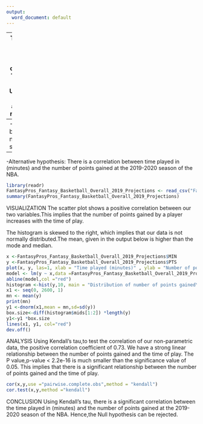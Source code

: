 ```yaml
---
output:
  word_document: default
---
```

---
Title: "final_report"
Author: "GROUP 6"
Date: "1/7/2021"
output: word_document
INTRODUCTION
Our research is to find the correlation between points gained and time of play at the 2019-2020 season of the NBA. The data set for this research was gotten via the -URL:https://www.kaggle.com/calvingee/nba-stat-projections-2019 
The data set attributes different features(columns)to 287 respective players at the NBA for the season.

RQ: Is there a correlation between the time played in (minutes) and the number of points gained at the 2019-2020 season of the NBA?
-
-Null hypothesis: There is no correlation between the time played in (minutes) and the number of points gained at the 2019-2020 season of the NBA.
-
-Alternative hypothesis:  There is a correlation between time played in (minutes) and the number of points gained at the 2019-2020 season of the NBA.
```r
library(readr)
FantasyPros_Fantasy_Basketball_Overall_2019_Projections <- read_csv("FantasyPros_Fantasy_Basketball_Overall_2019_Projections.csv")
summary(FantasyPros_Fantasy_Basketball_Overall_2019_Projections)
```
VISUALIZATION
The scatter plot shows a positive correlation between our two variables.This implies that the number of points gained by a player increases with the time of play.

The histogram is skewed to the right, which implies that our data is not normally distributed.The mean, given in the output below is higher than the mode and median.

```r
x <-FantasyPros_Fantasy_Basketball_Overall_2019_Projections$MIN
y <-FantasyPros_Fantasy_Basketball_Overall_2019_Projections$PTS
plot(x, y, las=1, xlab = "Time played (minutes)" , ylab = "Number of points gained" , main = "Timed played in minutes vs Number of points gained\nat the 2019-2020 season of the NBA" , pch =20 , frame =T)
model <- lm(y ~ x,data =FantasyPros_Fantasy_Basketball_Overall_2019_Projections)
abline(model,col ="red")
histogram <-hist(y,10, main = "Distribution of number of points gained\nat the 2019-2020 season of the NBA",xlab = "Number of points" ,ylab = "frequency", col="blue")
x1 <- seq(0, 2600, 1)
mn <- mean(y)
print(mn)
y1 <-dnorm(x1,mean = mn,sd=sd(y))
box.size<-diff(histogram$mids[1:2]) *length(y)
y1<-y1 *box.size
lines(x1, y1, col="red")
dev.off()
```
ANALYSIS
Using Kendall's tau,to test the correlation of our non-parametric data, the  positive correlation coefficient of 0.73. We have a strong linear relationship between the number of points gained and the time of play.
The P value,p-value < 2.2e-16 is much smaller than the significance value of 0.05. This implies that there is a significant relationship between the number of points gained and the time of play. 


```r
cor(x,y,use ="pairwise.complete.obs",method = "kendall")
cor.test(x,y,method ="kendall")
```
CONCLUSION
Using Kendall's tau, there is a significant correlation between the time played in (minutes) and the number of points gained at the 2019-2020 season of the NBA.
Hence,the Null hypothesis can be rejected.

